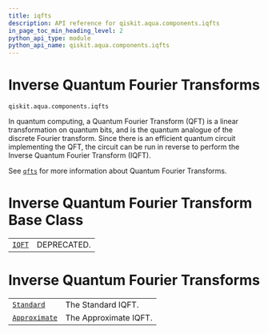 ```yaml
---
title: iqfts
description: API reference for qiskit.aqua.components.iqfts
in_page_toc_min_heading_level: 2
python_api_type: module
python_api_name: qiskit.aqua.components.iqfts
---
```


<span id="module-qiskit.aqua.components.iqfts" />

<span id="qiskit-aqua-components-iqfts" />

<span id="inverse-quantum-fourier-transforms-qiskit-aqua-components-iqfts" />

# Inverse Quantum Fourier Transforms

`qiskit.aqua.components.iqfts`

In quantum computing, a Quantum Fourier Transform (QFT) is a linear transformation on quantum bits, and is the quantum analogue of the discrete Fourier transform. Since there is an efficient quantum circuit implementing the QFT, the circuit can be run in reverse to perform the Inverse Quantum Fourier Transform (IQFT).

See [`qfts`](qiskit.aqua.components.qfts#module-qiskit.aqua.components.qfts "qiskit.aqua.components.qfts") for more information about Quantum Fourier Transforms.

# Inverse Quantum Fourier Transform Base Class

|                                                                                 |             |
| ------------------------------------------------------------------------------- | ----------- |
| [`IQFT`](qiskit.aqua.components.iqfts.IQFT "qiskit.aqua.components.iqfts.IQFT") | DEPRECATED. |

# Inverse Quantum Fourier Transforms

|                                                                                                      |                       |
| ---------------------------------------------------------------------------------------------------- | --------------------- |
| [`Standard`](qiskit.aqua.components.iqfts.Standard "qiskit.aqua.components.iqfts.Standard")          | The Standard IQFT.    |
| [`Approximate`](qiskit.aqua.components.iqfts.Approximate "qiskit.aqua.components.iqfts.Approximate") | The Approximate IQFT. |

